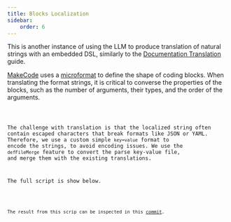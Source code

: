 ```yaml
---
title: Blocks Localization
sidebar:
    order: 6
---
```



This is another instance of using the LLM to produce translation of natural strings with an embedded DSL, similarly to the [Documentation Translation](./documentation-translations.mdx) guide.

[MakeCode](https://makecode.com) uses a [microformat](https://makecode.com/defining-blocks) to define the shape of coding blocks.
When translating the format strings, it is critical to converse the properties of the blocks, such as the number of arguments, their types, and the order of the arguments.

<Code code={stringsJson} wrap={true} lang="json" />

The challenge with translation is that the localized string often contain escaped characters that break formats like JSON or YAML. Therefore, we use a custom simple `key=value` format
to encode the strings, to avoid encoding issues. We use the `defFileMerge` feature to convert the parse key-value file, and merge them with the existing translations.

The full script is show below.

<Code code={scriptSource} wrap={true} lang="js" />

The result from this scrip can be inspected in this [commit](https://github.com/microsoft/pxt-jacdac/commit/c6d7215d3c6d3405df93f15b155f9e7197a524f0).